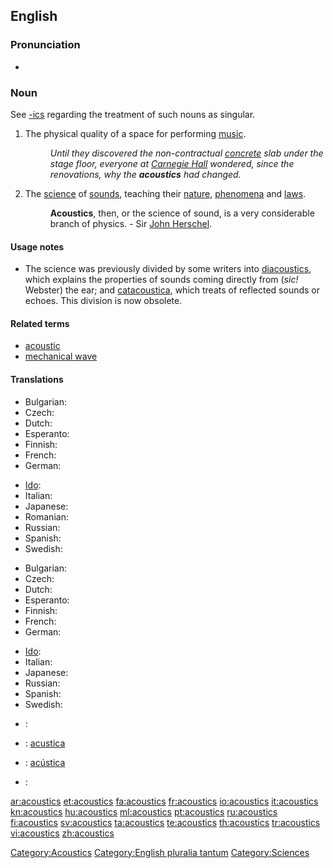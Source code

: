 ==English==

===Pronunciation===
* {{audio|en-us-acoustics.ogg|Audio (US)}}

===Noun===
{{en-noun|-}}
See [[-ics]] regarding the treatment of such nouns as singular.

# The physical quality of a space for performing [[music]].
#: ''Until they discovered the non-contractual [[concrete]] slab under the stage floor, everyone at [[Carnegie Hall]] wondered, since the renovations, why the '''acoustics''' had changed.''
# {{physics}} The [[science]] of [[sound]]s, teaching their [[nature]], [[phenomena]] and [[laws]].
#: '''Acoustics''', then, or the science of sound, is a very considerable branch of physics. - Sir [[John Herschel]].

====Usage notes====
* The science was previously divided by some writers into [[diacoustics]], which explains the properties of sounds coming directly from (''sic!'' Webster) the ear; and [[catacoustica]], which treats of reflected sounds or echoes.  This division is now obsolete.

====Related terms====
* [[acoustic]]
* [[mechanical wave]]

====Translations====
{{trans-top|quality of a space for doing music}}
* Bulgarian: {{t+|bg|акустика}}
* Czech: {{t+|cs|akustika|f}}
* Dutch: {{t+|nl|akoestiek|m}}
* Esperanto: {{t|eo|akustiko}}
* Finnish: {{t+|fi|akustiikka}}
* French: {{t+|fr|acoustique|f}}
* German: {{t+|de|Akustik|f}}
{{trans-mid}}
* [[Ido]]: {{t|io|akustiko}}
* Italian: {{t+|it|acustica}}
* Japanese: {{t-|ja|音響|tr=onkyō}}
* Romanian: {{t|ro|acustică|f}}
* Russian: {{t+|ru|акустика|f|tr=akústika}}
* Spanish: {{t+|es|acústica|f}}
* Swedish: {{t+|sv|akustik|c}}
{{trans-bottom}}

{{trans-top|physics: a science of sounds}}
* Bulgarian: {{t+|bg|акустика}}
* Czech: {{t+|cs|akustika|f}}
* Dutch: {{t+|nl|akoestiek|m}}
* Esperanto: {{t|eo|akustiko}}
* Finnish: {{t+|fi|akustiikka}}
* French: {{t+|fr|acoustique|f}}
* German: {{t+|de|Akustik|f}}
{{trans-mid}}
* [[Ido]]: {{t|io|akustiko}}
* Italian: {{t+|it|acustica}}
* Japanese: {{t|ja|音響学|tr=onkyōgaku}}
* Russian: {{t+|ru|акустика|f|tr=akústika}}
* Spanish: {{t+|es|acústica|f}}
* Swedish: {{t+|sv|akustik|c}}
{{trans-bottom}}

{{checktrans-top}}
<!--Remove this section once all of the translations below have been moved into the tables above.-->
* {{ttbc|Croatian}}: {{t+|hr|akustika|f}}
* {{ttbc|Interlingua}}: [[acustica]]
* {{ttbc|Portuguese}}: [[acústica]] {{f}}
* {{ttbc|Slovene}}: {{t+|sl|akustika|f}}
{{trans-bottom}}

[[Category:Acoustics]]
[[Category:English pluralia tantum]]
[[Category:Sciences]]

[[ar:acoustics]]
[[et:acoustics]]
[[fa:acoustics]]
[[fr:acoustics]]
[[io:acoustics]]
[[it:acoustics]]
[[kn:acoustics]]
[[hu:acoustics]]
[[ml:acoustics]]
[[pt:acoustics]]
[[ru:acoustics]]
[[fi:acoustics]]
[[sv:acoustics]]
[[ta:acoustics]]
[[te:acoustics]]
[[th:acoustics]]
[[tr:acoustics]]
[[vi:acoustics]]
[[zh:acoustics]]